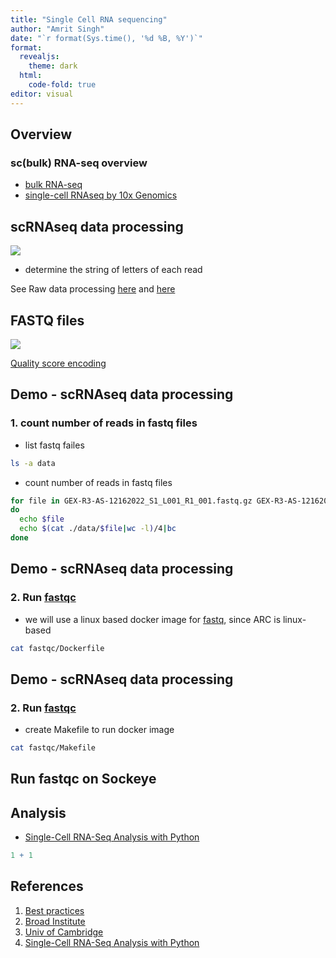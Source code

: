 ```yaml
---
title: "Single Cell RNA sequencing"
author: "Amrit Singh"
date: "`r format(Sys.time(), '%d %B, %Y')`"
format:
  revealjs:
    theme: dark
  html:
    code-fold: true
editor: visual
---
```


## Overview

### sc(bulk) RNA-seq overview

-   [bulk RNA-seq](https://www.youtube.com/watch?v=tlf6wYJrwKY&ab_channel=StatQuestwithJoshStarmer)
-   [single-cell RNAseq by 10x Genomics](https://www.youtube.com/watch?v=9YXRoaQyixQ&ab_channel=10xGenomics)

## scRNAseq data processing

<img src="https://www.sc-best-practices.org/_images/overview_raw_data_processing.jpg"/>

-   determine the string of letters of each read

See Raw data processing [here](https://www.sc-best-practices.org/introduction/raw_data_processing.html) and [here](https://biocellgen-public.svi.edu.au/mig_2019_scrnaseq-workshop/processing-raw-scrna-seq-data.html)

## FASTQ files

<img src="https://www.drive5.com/usearch/manual/fastq_fig.jpg"/>

[Quality score encoding](https://support.illumina.com/help/BaseSpace_OLH_009008/Content/Source/Informatics/BS/QualityScoreEncoding_swBS.htm)

## Demo - scRNAseq data processing

### 1. count number of reads in fastq files

- list fastq failes
```bash
ls -a data
```

- count number of reads in fastq files
```bash
for file in GEX-R3-AS-12162022_S1_L001_R1_001.fastq.gz GEX-R3-AS-12162022_S1_L001_R1_001.fastq.gz
do
  echo $file
  echo $(cat ./data/$file|wc -l)/4|bc
done
```

## Demo - scRNAseq data processing

### 2. Run [fastqc](https://www.bioinformatics.babraham.ac.uk/projects/fastqc/)

- we will use a linux based docker image for [fastq](https://hub.docker.com/r/staphb/fastqc/dockerfile), since ARC is linux-based

```bash
cat fastqc/Dockerfile
```

## Demo - scRNAseq data processing

### 2. Run [fastqc](https://www.bioinformatics.babraham.ac.uk/projects/fastqc/)

- create Makefile to run docker image

```bash
cat fastqc/Makefile
```

## Run fastqc on Sockeye









## Analysis

-   [Single-Cell RNA-Seq Analysis with Python](https://www.youtube.com/watch?v=jwSPTgF9ESQ&list=PLOXLw2he7kYpqAL0Gzco5NkA2DpewtluK&ab_channel=UCLAQCBioCollaboratory)

```r
1 + 1
```

## References

1.  [Best practices](https://www.sc-best-practices.org/)
2.  [Broad Institute](https://www.singlecellcourse.org/index.html)
3.  [Univ of Cambridge](https://www.singlecellcourse.org/index.html)
4.  [Single-Cell RNA-Seq Analysis with Python](https://www.youtube.com/watch?v=jwSPTgF9ESQ&list=PLOXLw2he7kYpqAL0Gzco5NkA2DpewtluK&ab_channel=UCLAQCBioCollaboratory)